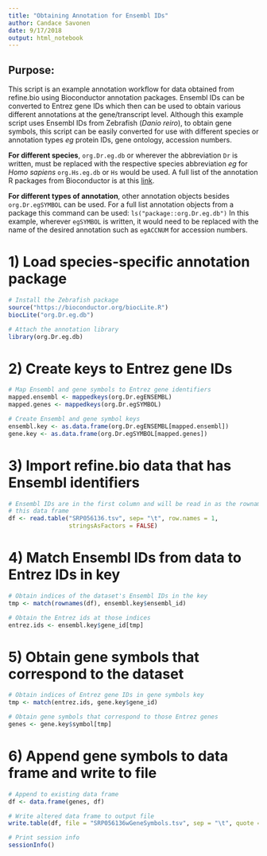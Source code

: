 ```yaml
---
title: "Obtaining Annotation for Ensembl IDs"
author: Candace Savonen 
date: 9/17/2018
output: html_notebook
---
```

## Purpose: 
This script is an example annotation workflow for data obtained from refine.bio
using Bioconductor annotation packages. Ensembl IDs can be converted to Entrez 
gene IDs which then can be used to obtain various different annotations at the 
gene/transcript level. Although this example script uses Ensembl IDs from 
Zebrafish (<i>Danio reiro</i>), to obtain gene symbols, this script can be easily 
converted for use with different species or annotation types <i>eg</i> protein 
IDs, gene ontology, accession numbers. 

<b>For different species</b>, `org.Dr.eg.db` or wherever the abbreviation `Dr` is 
written, must be replaced with the respective species abbreviation <i>eg</i>
for<i> Homo sapiens</i> `org.Hs.eg.db` or `Hs` would be used. A full list of the 
annotation R packages from Bioconductor is at this <a href="http://bioconductor.org/packages/release/data/annotation"> link</a>.

<b>For different types of annotation</b>, other annotation objects besides
`org.Dr.egSYMBOL` can be used. For a full list annotation objects from a 
package this command can be used: `ls("package::org.Dr.eg.db")` In this example,
wherever `egSYMBOL` is written, it would need to be replaced with the name of 
the desired annotation such as `egACCNUM` for accession numbers.

# 1) Load species-specific annotation package
```r
# Install the Zebrafish package
source("https://bioconductor.org/biocLite.R")
biocLite("org.Dr.eg.db")

# Attach the annotation library 
library(org.Dr.eg.db)
```

# 2) Create keys to Entrez gene IDs
```r
# Map Ensembl and gene symbols to Entrez gene identifiers
mapped.ensembl <- mappedkeys(org.Dr.egENSEMBL)
mapped.genes <- mappedkeys(org.Dr.egSYMBOL)

# Create Ensembl and gene symbol keys
ensembl.key <- as.data.frame(org.Dr.egENSEMBL[mapped.ensembl])
gene.key <- as.data.frame(org.Dr.egSYMBOL[mapped.genes])
```

# 3) Import refine.bio data that has Ensembl identifiers
```r
# Ensembl IDs are in the first column and will be read in as the rownames for 
# this data frame
df <- read.table("SRP056136.tsv", sep= "\t", row.names = 1, 
                 stringsAsFactors = FALSE)
```

# 4) Match Ensembl IDs from data to Entrez IDs in key
```r
# Obtain indices of the dataset's Ensembl IDs in the key
tmp <- match(rownames(df), ensembl.key$ensembl_id)

# Obtain the Entrez ids at those indices 
entrez.ids <- ensembl.key$gene_id[tmp]
```

# 5) Obtain gene symbols that correspond to the dataset
```r
# Obtain indices of Entrez gene IDs in gene symbols key
tmp <- match(entrez.ids, gene.key$gene_id)

# Obtain gene symbols that correspond to those Entrez genes
genes <- gene.key$symbol[tmp]
```

# 6) Append gene symbols to data frame and write to file
```r
# Append to existing data frame
df <- data.frame(genes, df)

# Write altered data frame to output file
write.table(df, file = "SRP056136wGeneSymbols.tsv", sep = "\t", quote = FALSE)

# Print session info 
sessionInfo()
```




